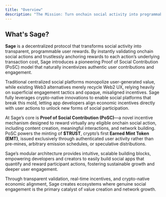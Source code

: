```yaml
---
title: "Overview"
description: "The Mission: Turn onchain social activity into programmable value."
---
```


## What's Sage?

**Sage** is a decentralized protocol that transforms social activity into transparent, programmable user rewards. By instantly validating onchain social actions and trustlessly anchoring rewards to each action’s underlying transaction cost, Sage introduces a pioneering Proof of Social Contribution (PoSC) model that naturally incentivizes authentic user contributions and engagement.

Traditional centralized social platforms monopolize user-generated value, while existing Web3 alternatives merely recycle Web2 UX, relying heavily on superficial engagement tactics and opaque, misaligned incentives. Sage fully leverages crypto-native innovations to enable social platforms that break this mold, letting app developers align economic incentives directly with user actions to unlock new forms of social participation.

At Sage’s core is **Proof of Social Contribution (PoSC)**—a novel incentive mechanism designed to reward virtually any eligible onchain social action, including content creation, meaningful interactions, and network building. PoSC powers the minting of **\$TRUST**, crypto’s first **Earned Mint Token (EMT)**, issued exclusively through authenticated user activity rather than pre-mines, arbitrary emission schedules, or speculative distributions.

Sage’s modular architecture provides intuitive, scalable building blocks, empowering developers and creators to easily build social apps that quantify and reward participant actions, fostering sustainable growth and deeper user engagement.

Through transparent validation, real-time incentives, and crypto-native economic alignment, Sage creates ecosystems where genuine social engagement is the primary catalyst of value creation and network growth.